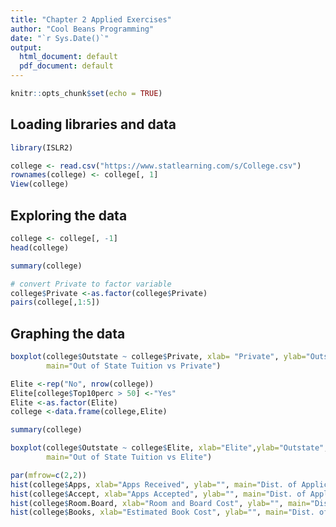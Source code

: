 ```yaml
---
title: "Chapter 2 Applied Exercises"
author: "Cool Beans Programming"
date: "`r Sys.Date()`"
output:
  html_document: default
  pdf_document: default
---
```


```r
knitr::opts_chunk$set(echo = TRUE)
```


## Loading libraries and data

```r
library(ISLR2)
```



```r
college <- read.csv("https://www.statlearning.com/s/College.csv")
rownames(college) <- college[, 1]
View(college)
```

## Exploring the data

```r
college <- college[, -1]
head(college)
```

```r
summary(college)
```
```r
# convert Private to factor variable 
college$Private <-as.factor(college$Private)
pairs(college[,1:5])
```


## Graphing the data
```r
boxplot(college$Outstate ~ college$Private, xlab= "Private", ylab="Outstate", 
        main="Out of State Tuition vs Private")
```
```r
Elite <-rep("No", nrow(college))
Elite[college$Top10perc > 50] <-"Yes"
Elite <-as.factor(Elite)
college <-data.frame(college,Elite)
```

```r
summary(college)
``` 

```r
boxplot(college$Outstate ~ college$Elite, xlab="Elite",ylab="Outstate", 
        main="Out of State Tuition vs Elite")
```
```r
par(mfrow=c(2,2))
hist(college$Apps, xlab="Apps Received", ylab="", main="Dist. of Applications Received")
hist(college$Accept, xlab="Apps Accepted", ylab="", main="Dist. of Applications Accepted")
hist(college$Room.Board, xlab="Room and Board Cost", ylab="", main="Dist. of Room & Board Costs")
hist(college$Books, xlab="Estimated Book Cost", ylab="", main="Dist. of Textbook Costs")
```

